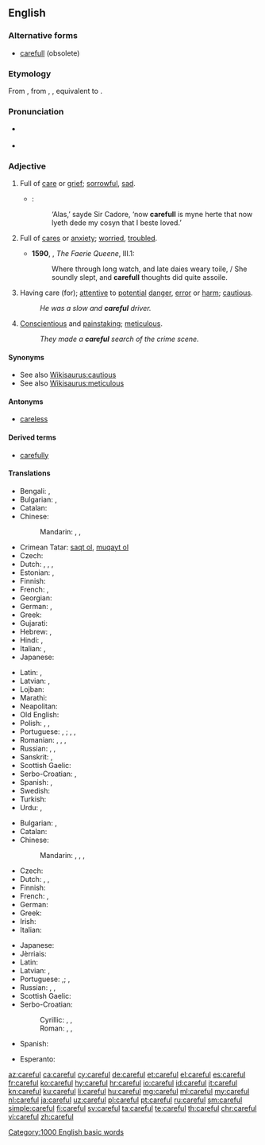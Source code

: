 ==English==

===Alternative forms===
* [[carefull]] (obsolete)

===Etymology===
From {{etyl|enm|en}} {{term|careful|lang=enm}}, from {{etyl|ang|en}} {{term|carful|lang=ang}}, {{m|ang|ċearful||careful, anxious, curious, troubled}}, equivalent to {{suffix|care|ful|lang=en}}.

===Pronunciation===
* {{a|UK}} {{IPA|/ˈkɛːfəl/|lang=en}}
* {{audio|en-us-careful.ogg|Audio (US)|lang=en}}

===Adjective===
{{en-adj}}

#{{context|obsolete|lang=en}} Full of [[care]] or [[grief]]; [[sorrowful]], [[sad]].
#*{{RQ:Mlry MrtArthr1|V}}:
#*:‘Alas,’ sayde Sir Cadore, ‘now '''carefull''' is myne herte that now lyeth dede my cosyn that I beste loved.’
#{{context|obsolete|lang=en}} Full of [[cares]] or [[anxiety]]; [[worried]], [[troubled]].
#*'''1590''', {{w|Edmund Spenser}}, ''The Faerie Queene'', III.1:
#*:Where through long watch, and late daies weary toile, / She soundly slept, and '''carefull''' thoughts did quite assoile.
#Having care (for); [[attentive]] to [[potential]] [[danger]], [[error]] or [[harm]]; [[cautious]].
#:''He was a slow and '''careful''' driver.''
#[[conscientious|Conscientious]] and [[painstaking]]; [[meticulous]].
#:''They made a '''careful''' search of the crime scene.''

====Synonyms====
* See also [[Wikisaurus:cautious]]
* See also [[Wikisaurus:meticulous]]

====Antonyms====
* [[careless]]

====Derived terms====
* [[carefully]]

====Translations====
{{trans-top|cautious}}
* Bengali: {{t|bn|সতর্ক|tr=sôtôrkô|sc=Beng}}, {{t|bn|সাবধান|tr=sābdhān|sc=Beng}}
* Bulgarian: {{t+|bg|грижлив}}, {{t+|bg|внимателен}}
* Catalan: {{t|ca|cautelós}}
* Chinese:
*: Mandarin: {{t|cmn|當心|sc=Hani}}, {{t+|cmn|当心|tr=dāngxīn|sc=Hani}}, {{t+|cmn|小心|tr=xiǎoxīn|sc=Hani}}
* Crimean Tatar: [[saqt olmaq|saqt ol]], [[muqayt olmaq|muqayt ol]]
* Czech: {{t|cs|opatrný|m}}
* Dutch: {{t+|nl|voorzichtig}}, {{t+|nl|behoedzaam}}, {{t+|nl|omzichtig}}, {{t|nl|prudent}}
* Estonian: {{t|et|ettevaatlik}}, {{t|et|tähelepanelik}}
* Finnish: {{t|fi|varovainen}}
* French: {{t+|fr|prudent|m}}, {{t+|fr|prudente|f}}
* Georgian: {{t|ka|ყურადღებიანი|sc=Geor|tr=quradḡebiani}}
* German: {{t+|de|vorsichtig}}, {{t+|de|behutsam}}
* Greek: {{t+|el|προσεκτικός|m|tr=prosektikós}}
* Gujarati: {{t|gu|સાવધાન|tr=sāvdhān|sc=Gujr}}
* Hebrew: {{t|he|זהיר|m|tr=zahyr}}, {{t+|he|זהירה|f|tr=zehira}}
* Hindi: {{t|hi|सावधान|tr=sāvdhān|sc=Deva}}, {{t|hi|सतर्क|tr=satark|sc=Deva}}
* Italian: {{t+|it|prudente}}, {{t+|it|cauto}}
* Japanese: {{t|ja|思慮深い|tr=しりょぶかい, shoribukai|sc=Jpan}}
{{trans-mid}}
* Latin: {{t|la|curiosus}}, {{t|la|cautus}}
* Latvian: {{t|lv|rūpīgs}}, {{t|lv|uzmanīgs}}
* Lojban: {{t|jbo|kajde}}
* Marathi: {{t|mr|सावध|tr=sāvadh|sc=Deva}}
* Neapolitan: {{t|nap|accuorto}}
* Old English: {{t|ang|ċeariġ}}
* Polish: {{t+|pl|ostrożny|m}}, {{t|pl|ostrożna|f}}, {{t|pl|ostrożne|n}}
* Portuguese: {{t+|pt|cauteloso|m}}, {{t|pt|cautelosa|f}}; {{t+|pt|cuidadoso|m}}, {{t|pt|cuidadosa|f}}, {{t+|pt|prudente|m}}
* Romanian: {{t+|ro|precaut}}, {{t+|ro|prudent}}, {{t+|ro|precaut|m}}, {{t+|ro|prudent|m}}
* Russian: {{t+|ru|осторожный|tr=ostoróžnyj|sc=Cyrl}}, {{t+|ru|внимательный|tr=vnimátelʹnyj|sc=Cyrl}} {{qualifier|attentive}}, {{t+|ru|аккуратный|tr=akkurátnyj|sc=Cyrl}}
* Sanskrit: {{t|sa|सावधान|tr=sāvdhāna|sc=Deva}}, {{t|sa|सतर्क|tr=satarka|sc=Deva}}
* Scottish Gaelic: {{t|gd|cùramach}}
* Serbo-Croatian: {{t|sh|ȍprēzan}}, {{t|sh|о̏пре̄зан}}
* Spanish: {{t+|es|cauto}}, {{t+|es|cuidadoso}}
* Swedish: {{t+|sv|försiktig}}
* Turkish: {{t-needed|tr}}
* Urdu: {{t|ur|ساودھان|tr=sāvdhān|sc=ur-Arab}}, {{t|ur|سترک|tr=satark|sc=ur-Arab}}
{{trans-bottom}}

{{trans-top|meticulous}}
* Bulgarian: {{t+|bg|старателен}}, {{t+|bg|акуратен}}
* Catalan: {{t|ca|curós}}
* Chinese:
*: Mandarin: {{t|cmn|過細|sc=Hani}}, {{t+|cmn|过细|tr=guòxì|sc=Hani}}, {{t+|cmn|細緻|sc=Hani}}, {{t+|cmn|细致|tr=xìzhì|sc=Hani}}
* Czech: {{t+|cs|pečlivý|m}}
* Dutch: {{t+|nl|zorgvuldig}}, {{t+|nl|grondig}}, {{t|nl|doortastend}}
* Finnish: {{t|fi|huolellinen}}
* French: {{t+|fr|soigneux|m}}, {{t+|fr|soigneuse|f}}
* German: {{t+|de|sorgfältig}}
* Greek: {{t+|el|επιμελής|m|tr=epimelís}}
* Irish: {{t|ga|curamach}}
* Italian: {{t+|it|accurato}}
{{trans-mid}}
* Japanese: {{t+|ja|注意深い|tr=ちゅういぶかい, chūibukai|sc=Jpan}}
* Jèrriais: {{t|roa-jer|souongneux}}
* Latin: {{t|la|meticulosus}}
* Latvian: {{t|lv|rūpīgs}}, {{t|lv|uzmanīgs}}
* Portuguese: {{t+|pt|cuidadoso|m}},{{t|pt|cuidadosa|f}}; {{t+|pt|meticuloso|m}}, {{t|pt|meticulosa|f}}
* Russian: {{t+|ru|тщательный|tr=tščátelʹnyj|sc=Cyrl}}, {{t+|ru|аккуратный|tr=akkurátnyj|sc=Cyrl}}, {{t+|ru|старательный|tr=starátelʹnyj|sc=Cyrl}}
* Scottish Gaelic: {{t|gd|cùramach}}
* Serbo-Croatian:
*: Cyrillic: {{t|sh|брѝжљив}}, {{t|sh|бри̏жан}}, {{t|sh|по̀мњив}}
*: Roman: {{t|sh|brìžljiv}}, {{t|sh|brȉžan}}, {{t|sh|pòmnjiv}}
* Spanish: {{t+|es|cuidadoso}}
{{trans-bottom}}

{{checktrans-top}}
* Esperanto: {{t-check|eo|zorgema}}
{{trans-mid}}
{{trans-bottom}}

[[Category:1000 English basic words]]
[[az:careful]]
[[ca:careful]]
[[cy:careful]]
[[de:careful]]
[[et:careful]]
[[el:careful]]
[[es:careful]]
[[fr:careful]]
[[ko:careful]]
[[hy:careful]]
[[hr:careful]]
[[io:careful]]
[[id:careful]]
[[it:careful]]
[[kn:careful]]
[[ku:careful]]
[[li:careful]]
[[hu:careful]]
[[mg:careful]]
[[ml:careful]]
[[my:careful]]
[[nl:careful]]
[[ja:careful]]
[[uz:careful]]
[[pl:careful]]
[[pt:careful]]
[[ru:careful]]
[[sm:careful]]
[[simple:careful]]
[[fi:careful]]
[[sv:careful]]
[[ta:careful]]
[[te:careful]]
[[th:careful]]
[[chr:careful]]
[[vi:careful]]
[[zh:careful]]